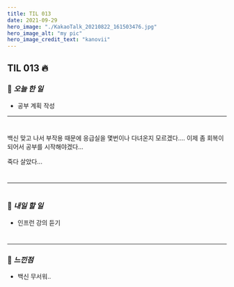 ```yaml
---
title: TIL 013
date: 2021-09-29
hero_image: "./KakaoTalk_20210822_161503476.jpg"
hero_image_alt: "my pic"
hero_image_credit_text: "kanovii"
---
```


## TIL 013 🔥  
  
### 🍆 *오늘 한 일*
- 공부 계획 작성
 * * *
#  
백신 맞고 나서 부작용 때문에 응급실을 몇번이나 다녀온지 모르겠다.... 이제 좀 회복이 되어서 공부를 시작해야겠다...
  
죽다 살았다...


#  
* * * 

#  
### 🍆 *내일 할 일*    
- 인프런 강의 듣기
#  
  * * *  
### 🍆 *느낀점* 
- 백신 무서워.. 
